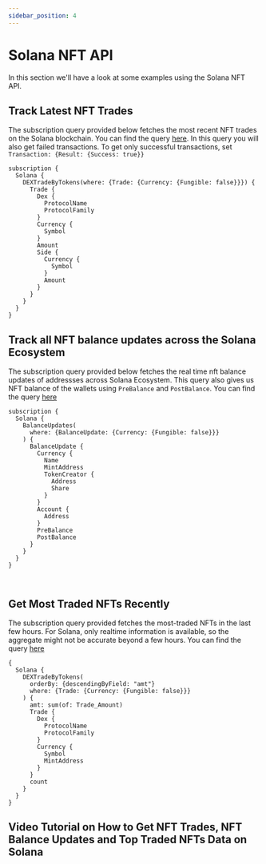 ```yaml
---
sidebar_position: 4
---
```


# Solana NFT API

In this section we'll have a look at some examples using the Solana NFT API.



<head>
<meta name="title" content="Solana NFT API | Get NFT metadata, trades, pricing history"/>
<meta name="description" content="Get NFT data through our powerful and highly scalabe NFT API. Access all information about pricing history, NFT balances, NFT metadata and NFT trades."/>
<meta name="keywords" content="Solana NFT API, NFT trades API, NFT balance api, NFT pricing history api, nft python api, nft api, rarible api, opensea api, nft api docs, nft crypto api, nft blockchain api,solana network api, solana web3 api"/>
<meta name="robots" content="index, follow"/>
<meta http-equiv="Content-Type" content="text/html; charset=utf-8"/>
<meta name="language" content="English"/>

<!-- Open Graph / Facebook -->

<meta property="og:type" content="website" />
<meta
  property="og:title"
  content="Solana NFT API | Get NFT metadata, trades, pricing history"
/>
<meta
  property="og:description"
  content="Get NFT data through our powerful and highly scalabe NFT API. Access all information about pricing history, NFT balances, and NFT trades."
/>

<!-- Twitter -->

<meta property="twitter:card" content="summary_large_image" />
<meta property="twitter:title" content="Solana NFT API | Get NFT metadata, trades, pricing history"/>
<meta property="twitter:description" content="Get NFT data through our powerful and highly scalabe NFT API. Access all information about pricing history, NFT balances, and NFT trades." />
</head>


## Track Latest NFT Trades

The subscription query provided below fetches the most recent NFT trades on the Solana blockchain.
You can find the query [here](https://ide.bitquery.io/Latest-Solana-NFT-Trades). In this query you will also get failed transactions. To get only successful transactions, set `Transaction: {Result: {Success: true}}`

```
subscription {
  Solana {
    DEXTradeByTokens(where: {Trade: {Currency: {Fungible: false}}}) {
      Trade {
        Dex {
          ProtocolName
          ProtocolFamily
        }
        Currency {
          Symbol
        }
        Amount
        Side {
          Currency {
            Symbol
          }
          Amount
        }
      }
    }
  }
}

```

## Track all NFT balance updates across the Solana Ecosystem

The subscription query provided below fetches the real time nft balance updates of addressses across Solana Ecosystem. This query also gives us NFT balance of the wallets using `PreBalance` and `PostBalance`.
You can find the query [here](https://ide.bitquery.io/real-time-nft-balance-updates-across-solana-ecosystem)

```
subscription {
  Solana {
    BalanceUpdates(
      where: {BalanceUpdate: {Currency: {Fungible: false}}}
    ) {
      BalanceUpdate {
        Currency {
          Name
          MintAddress
          TokenCreator {
            Address
            Share
          }
        }
        Account {
          Address
        }
        PreBalance
        PostBalance
      }
    }
  }
}



```

## Get Most Traded NFTs Recently

The subscription query provided fetches the most-traded NFTs in the last few hours. For Solana, only realtime information is available, so the aggregate might not be accurate beyond a few hours.
You can find the query [here](https://ide.bitquery.io/NFT-currencies-on-Solana-by-DEXes_1)

```
{
  Solana {
    DEXTradeByTokens(
      orderBy: {descendingByField: "amt"}
      where: {Trade: {Currency: {Fungible: false}}}
    ) {
      amt: sum(of: Trade_Amount)
      Trade {
        Dex {
          ProtocolName
          ProtocolFamily
        }
        Currency {
          Symbol
          MintAddress
        }
      }
      count
    }
  }
}

```

## Video Tutorial on How to Get NFT Trades, NFT Balance Updates and Top Traded NFTs Data on Solana

<VideoPlayer url="https://www.youtube.com/watch?v=ExEX-x2rwnM" />
